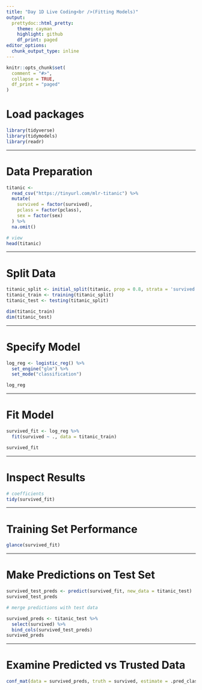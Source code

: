 ```yaml
---
title: "Day 1D Live Coding<br />(Fitting Models)"
output:
  prettydoc::html_pretty:
    theme: cayman
    highlight: github
    df_print: paged
editor_options: 
  chunk_output_type: inline
---
```



```r
knitr::opts_chunk$set(
  comment = "#>",
  collapse = TRUE,
  df_print = "paged"
)
```

# Load packages

```r
library(tidyverse)
library(tidymodels)
library(readr)
```

---

# Data Preparation

```r
titanic <- 
  read_csv("https://tinyurl.com/mlr-titanic") %>% 
  mutate(
    survived = factor(survived),
    pclass = factor(pclass),
    sex = factor(sex)
  ) %>% 
  na.omit()

# view
head(titanic)
```

---

# Split Data 

```r
titanic_split <- initial_split(titanic, prop = 0.8, strata = 'survived')
titanic_train <- training(titanic_split)
titanic_test <- testing(titanic_split)

dim(titanic_train)
dim(titanic_test)
```

---

# Specify Model

```r
log_reg <- logistic_reg() %>% 
  set_engine("glm") %>% 
  set_mode("classification")

log_reg
```

---

# Fit Model

```r
survived_fit <- log_reg %>% 
  fit(survived ~ ., data = titanic_train)

survived_fit
```

---

# Inspect Results

```r
# coefficients 
tidy(survived_fit)
```

---

# Training Set Performance

```r
glance(survived_fit)
```

---

# Make Predictions on Test Set

```r
survived_test_preds <- predict(survived_fit, new_data = titanic_test)
survived_test_preds
```
```r
# merge predictions with test data 

survived_preds <- titanic_test %>% 
  select(survived) %>%
  bind_cols(survived_test_preds)
survived_preds
```

---

# Examine Predicted vs Trusted Data

```r
conf_mat(data = survived_preds, truth = survived, estimate = .pred_class)
```





